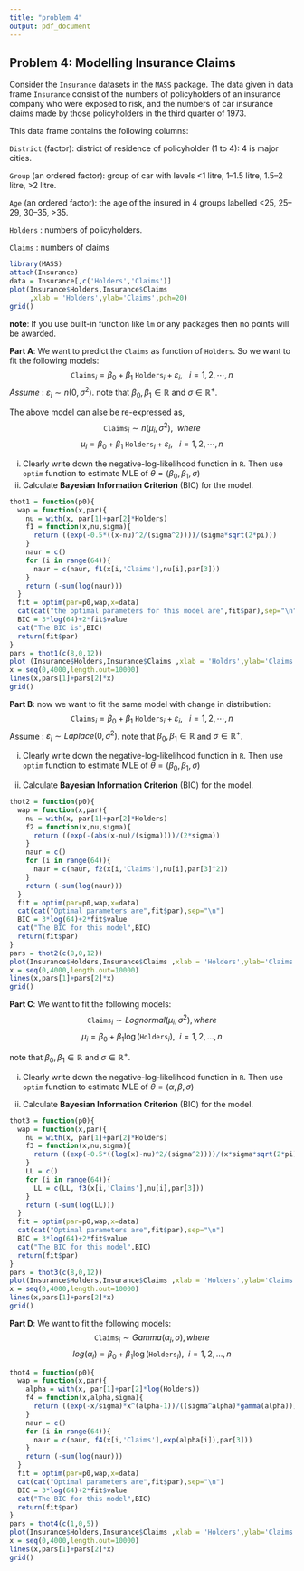 ---
title: "problem 4"
output: pdf_document
---

## Problem 4: Modelling Insurance Claims
Consider the `Insurance` datasets in the `MASS` package. The data given in data frame `Insurance` consist of the numbers of policyholders of an insurance company who were exposed to risk, and the numbers of car insurance claims made by those policyholders in the third quarter of 1973.

This data frame contains the following columns:

`District` (factor): district of residence of policyholder (1 to 4): 4 is major cities.

`Group` (an ordered factor): group of car with levels <1 litre, 1–1.5 litre, 1.5–2 litre, >2 litre.

`Age` (an ordered factor): the age of the insured in 4 groups labelled <25, 25–29, 30–35, >35.

`Holders` : numbers of policyholders.

`Claims` : numbers of claims

```{r}
library(MASS)
attach(Insurance)
data = Insurance[,c('Holders','Claims')]
plot(Insurance$Holders,Insurance$Claims
     ,xlab = 'Holders',ylab='Claims',pch=20)
grid()
```

**note**: If you use built-in function like `lm` or any packages then no points will be awarded.

**Part A**: We want to predict the `Claims` as function of `Holders`. So we want to fit the following models:
$$
\texttt{Claims}_i=\beta_0 + \beta_1~\texttt{Holders}_i + \varepsilon_i,~~~i=1,2,\cdots,n
$$
*Assume* : $\varepsilon_i\sim n(0,\sigma^2)$. note that $\beta_0,\beta_1 \in\mathbb{R}$ and $\sigma \in \mathbb{R}^{+}$.

The above model can alse be re-expressed as,
$$
\texttt{Claims}_i\sim n(\mu_i,\sigma^2),~~where
$$
$$
\mu_i =\beta_0 + \beta_1~\texttt{Holders}_i + \varepsilon_i,~~~i=1,2,\cdots,n
$$


(i) Clearly write down the negative-log-likelihood function in `R`. Then use `optim` function to estimate MLE of $\theta=(\beta_0,\beta_1,\sigma)$
(ii) Calculate **Bayesian Information Criterion** (BIC) for the model.

```{r}
thot1 = function(p0){
  wap = function(x,par){
    nu = with(x, par[1]+par[2]*Holders)
    f1 = function(x,nu,sigma){
      return ((exp(-0.5*((x-nu)^2/(sigma^2))))/(sigma*sqrt(2*pi)))
    }
    naur = c()
    for (i in range(64)){
      naur = c(naur, f1(x[i,'Claims'],nu[i],par[3]))
    }
    return (-sum(log(naur)))
  }
  fit = optim(par=p0,wap,x=data)
  cat(cat("the optimal parameters for this model are",fit$par),sep="\n")
  BIC = 3*log(64)+2*fit$value
  cat("The BIC is",BIC)
  return(fit$par)
}
pars = thot1(c(8,0,12))
plot (Insurance$Holders,Insurance$Claims ,xlab = 'Holdrs',ylab='Claims',pch=20)
x = seq(0,4000,length.out=10000)
lines(x,pars[1]+pars[2]*x)
grid()
```

**Part B**: now we want to fit the same model with change in distribution:
$$
\texttt{Claims}_i=\beta_0 + \beta_1~\texttt{Holders}_i + \varepsilon_i,~~~i=1,2,\cdots,n
$$
  Assume : $\varepsilon_i\sim Laplace(0,\sigma^2)$. note that $\beta_0,\beta_1 \in\mathbb{R}$ and $\sigma \in \mathbb{R}^{+}$.

(i) Clearly write down the negative-log-likelihood function in `R`. Then use `optim` function to estimate MLE of $\theta=(\beta_0,\beta_1,\sigma)$

(ii) Calculate **Bayesian Information Criterion** (BIC) for the model.

```{r}
thot2 = function(p0){
  wap = function(x,par){
    nu = with(x, par[1]+par[2]*Holders)
    f2 = function(x,nu,sigma){
      return ((exp(-(abs(x-nu)/(sigma))))/(2*sigma))
    }
    naur = c()
    for (i in range(64)){
      naur = c(naur, f2(x[i,'Claims'],nu[i],par[3]^2))
    }
    return (-sum(log(naur)))
  }
  fit = optim(par=p0,wap,x=data)
  cat(cat("Optimal parameters are",fit$par),sep="\n")
  BIC = 3*log(64)+2*fit$value
  cat("The BIC for this model",BIC)
  return(fit$par)
}
pars = thot2(c(8,0,12))
plot(Insurance$Holders,Insurance$Claims ,xlab = 'Holders',ylab='Claims',pch=20)
x = seq(0,4000,length.out=10000)
lines(x,pars[1]+pars[2]*x)
grid()
```

**Part C**: We want to fit the following models:
$$
\texttt{Claims}_i\sim Lognormal(\mu_i,\sigma^2), where
$$
$$
\mu_i=\beta_0 + \beta_1 \log(\texttt{Holders}_i), ~~i=1,2,...,n
$$

note that $\beta_0,\beta_1 \in\mathbb{R}$ and $\sigma \in \mathbb{R}^{+}$.

(i) Clearly write down the negative-log-likelihood function in `R`. Then use `optim` function to estimate MLE of $\theta=(\alpha,\beta,\sigma)$

(ii) Calculate **Bayesian Information Criterion** (BIC) for the model.

```{r}
thot3 = function(p0){
  wap = function(x,par){
    nu = with(x, par[1]+par[2]*Holders)
    f3 = function(x,nu,sigma){
      return ((exp(-0.5*((log(x)-nu)^2/(sigma^2))))/(x*sigma*sqrt(2*pi)))
    }
    LL = c()
    for (i in range(64)){
      LL = c(LL, f3(x[i,'Claims'],nu[i],par[3]))
    }
    return (-sum(log(LL)))
  }
  fit = optim(par=p0,wap,x=data)
  cat(cat("Optimal parameters are",fit$par),sep="\n")
  BIC = 3*log(64)+2*fit$value
  cat("The BIC for this model",BIC)
  return(fit$par)
}
pars = thot3(c(8,0,12))
plot(Insurance$Holders,Insurance$Claims ,xlab = 'Holders',ylab='Claims',pch=20)
x = seq(0,4000,length.out=10000)
lines(x,pars[1]+pars[2]*x)
grid()
```


**Part D**: We want to fit the following models:
$$
\texttt{Claims}_i\sim Gamma(\alpha_i,\sigma), where
$$
$$
log(\alpha_i)=\beta_0 + \beta_1 \log(\texttt{Holders}_i), ~~i=1,2,...,n
$$

```{r}
thot4 = function(p0){
  wap = function(x,par){
    alpha = with(x, par[1]+par[2]*log(Holders))
    f4 = function(x,alpha,sigma){
      return ((exp(-x/sigma)*x^(alpha-1))/((sigma^alpha)*gamma(alpha)))
    }
    naur = c()
    for (i in range(64)){
      naur = c(naur, f4(x[i,'Claims'],exp(alpha[i]),par[3]))
    }
    return (-sum(log(naur)))
  }
  fit = optim(par=p0,wap,x=data)
  cat(cat("Optimal parameters are",fit$par),sep="\n")
  BIC = 3*log(64)+2*fit$value
  cat("The BIC for this model",BIC)
  return(fit$par)
}
pars = thot4(c(1,0,5))
plot(Insurance$Holders,Insurance$Claims ,xlab = 'Holders',ylab='Claims',pch=20)
x = seq(0,4000,length.out=10000)
lines(x,pars[1]+pars[2]*x)
grid()
```


